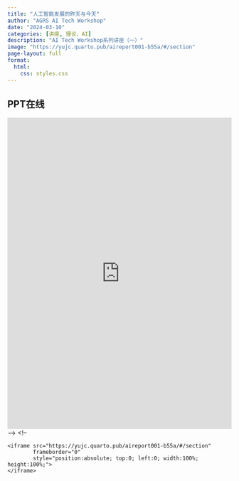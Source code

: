 ```yaml
---
title: "人工智能发展的昨天与今天"
author: "AGRS AI Tech Workshop"
date: "2024-03-10"
categories: [讲座, 理论，AI]
description: "AI Tech Workshop系列讲座（一）"
image: "https://yujc.quarto.pub/aireport001-b55a/#/section"
page-layout: full
format:
  html:
    css: styles.css
---
```



## PPT在线

<!-- -   [全屏观看链接](https://yujc.quarto.pub/aireport001-b55a/#/section): -->


<iframe src="https://yujc.quarto.pub/aireport001-b55a/#/section" frameborder="0" width="100%" height="700&"></iframe> -->
<!-- <div style="position:relative; padding-bottom:75%; height:0;">
    <iframe src="https://yujc.quarto.pub/aireport001-b55a/#/section" 
            frameborder="0" 
            style="position:absolute; top:0; left:0; width:100%; height:100%;">
    </iframe>
</div>